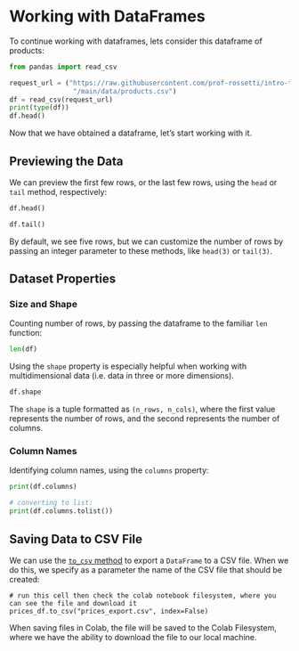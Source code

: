 
# Working with DataFrames

To continue working with dataframes, lets consider this dataframe of products:


```python
from pandas import read_csv

request_url = ("https://raw.githubusercontent.com/prof-rossetti/intro-to-python"
                "/main/data/products.csv")
df = read_csv(request_url)
print(type(df))
df.head()
```


Now that we have obtained a dataframe, let's start working with it.

## Previewing the Data

We can preview the first few rows, or the last few rows, using the `head` or `tail` method, respectively:

```python
df.head()
```

```python
df.tail()
```

By default, we see five rows, but we can customize the number of rows by passing an integer parameter to these methods, like `head(3)` or `tail(3)`.

## Dataset Properties

### Size and Shape

Counting number of rows, by passing the dataframe to the familiar `len` function:

```python
len(df)
```


Using the `shape` property is especially helpful when working with multidimensional data (i.e. data in three or more dimensions).

```python
df.shape
```

:::{.callout-note}
The `shape` is a tuple formatted as `(n_rows, n_cols)`, where the first value represents the number of rows, and the second represents the number of columns.

:::

### Column Names

Identifying column names, using the `columns` property:

```python
print(df.columns)
```

```python
# converting to list:
print(df.columns.tolist())
```

## Saving Data to CSV File

We can use the [`to_csv` method](https://pandas.pydata.org/docs/reference/api/pandas.DataFrame.to_csv.html) to export a `DataFrame` to a CSV file. When we do this, we specify as a parameter the name of the CSV file that should be created:

```
# run this cell then check the colab notebook filesystem, where you can see the file and download it
prices_df.to_csv("prices_export.csv", index=False)
```

When saving files in Colab, the file will be saved to the Colab Filesystem, where we have the ability to download the file to our local machine.

